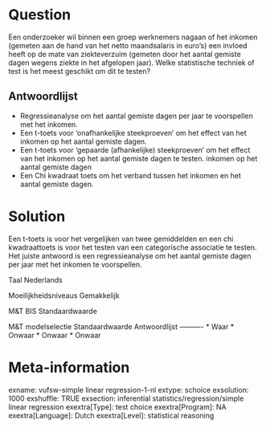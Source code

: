Question
========
Een onderzoeker wil binnen een groep werknemers nagaan of het inkomen (gemeten aan de hand van het netto maandsalaris in euro's) een invloed heeft op de mate van ziekteverzuim (gemeten door het aantal gemiste dagen wegens ziekte in het afgelopen jaar). Welke statistische techniek of test is het meest geschikt om dit te testen?

Antwoordlijst
----------
* Regressieanalyse om het aantal gemiste dagen per jaar te voorspellen met het inkomen.
* Een t-toets voor 'onafhankelijke steekproeven' om het effect van het inkomen op het aantal gemiste dagen.
* Een t-toets voor 'gepaarde (afhankelijke) steekproeven' om het effect van het inkomen op het aantal gemiste dagen te testen. inkomen op het aantal gemiste dagen
* Een Chi kwadraat toets om het verband tussen het inkomen en het aantal gemiste dagen.

Solution
========

Een t-toets is voor het vergelijken van twee gemiddelden en een chi kwadraattoets is voor het testen van een categorische associatie te testen. Het juiste antwoord is een regressieanalyse om het aantal gemiste dagen per jaar met het inkomen te voorspellen.

Taal Nederlands

Moeilijkheidsniveaus Gemakkelijk

M&T BIS Standaardwaarde

M&T modelselectie Standaardwaarde
Antwoordlijst
----------
* Waar
* Onwaar
* Onwaar
* Onwaar

Meta-information
================
exname: vufsw-simple linear regression-1-nl
extype: schoice
exsolution: 1000
exshuffle: TRUE
exsection: inferential statistics/regression/simple linear regression
exextra[Type]: test choice
exextra[Program]: NA
exextra[Language]: Dutch
exextra[Level]: statistical reasoning

